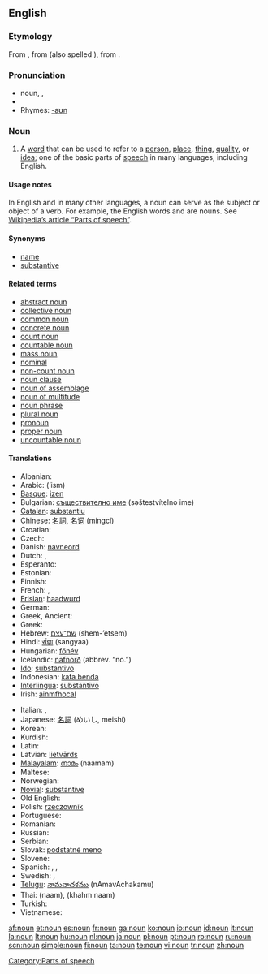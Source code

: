 {{wikipedia}}
==English==

===Etymology===
From {{AF.}} {{term|noun}}, from {{OF.}} {{term|nom}} (also spelled {{term|non}}), from {{L.}} {{term|nomen||name}}.

===Pronunciation===
*noun, {{IPA|/naʊn/}}, {{SAMPA|/naUn/}}
*{{audio|en-us-inlandnorth-noun.ogg|Audio (US-Inland North)}}
*Rhymes: [[Rhymes:English:-aʊn|-aʊn]]

===Noun===
{{en-noun}}

# {{grammar}} A [[word]] that can be used to refer to a [[person]], [[place]], [[thing]], [[quality]], or [[idea]]; one of the basic parts of [[speech]] in many languages, including English.

====Usage notes====
In English and in many other languages, a noun can serve as the subject or object of a verb. For example, the English words {{term|table}} and {{term|computer}} are nouns.  See [[w:Part of speech|Wikipedia’s article “Parts of speech”]].

====Synonyms====
*[[name]]
*[[substantive]]

====Related terms====
*[[abstract noun]]
*[[collective noun]]
*[[common noun]]
*[[concrete noun]]
*[[count noun]]
*[[countable noun]]
*[[mass noun]]
*[[nominal]]
*[[non-count noun]]
*[[noun clause]]
*[[noun of assemblage]]
*[[noun of multitude]]
*[[noun phrase]]
*[[plural noun]]
*[[pronoun]]
*[[proper noun]]
*[[uncountable noun]]

====Translations====
{{trans-top|gramatical category}}
* Albanian: {{t-|sq|emër|xs=Albanian}}
*Arabic: {{ARchar|[[اسم]]}} (’ism) {{m}}
*[[Basque]]: [[izen]]
*Bulgarian: [[съществително име]] (səštestvítelno ime) {{n}}
*[[Catalan]]: [[substantiu]] {{m}}
*Chinese: [[名詞]], [[名词]] (míngcí)
*Croatian: {{t-|hr|imenica|f}}
* Czech: {{t-|cs|podstatné jméno|n}}
*Danish: [[navneord]] {{n}}
* Dutch: {{t+|nl|zelfstandig naamwoord|n}}, {{t+|nl|substantief|n}}
*Esperanto: {{t+|eo|substantivo|xs=Esperanto}}
* Estonian: {{t-|et|nimisõna}}
* Finnish: {{t+|fi|substantiivi}}
*French: {{t+|fr|nom|m}}, {{t+|fr|substantif|m}}
*[[Frisian]]: [[haadwurd]] {{n}}
*German: {{t+|de|Substantiv|n}}
*Greek, Ancient: {{tø|grc|sc=polytonic|ὄνομα|tr=ónoma|n|xs=Ancient Greek}}
*Greek: {{t|el|sc=Grek|ουσιαστικό|n|tr=ousiastikó}}
*Hebrew: [[שם־עצם]] (shem-’etsem) {{m}}
*Hindi: [[संज्ञा]] (sangyaa) {{m}}
*Hungarian: [[főnév]]
*Icelandic: [[nafnorð]] {{n}} (abbrev. “no.”)
*[[Ido]]: [[substantivo]]
*Indonesian: [[kata benda]]
*[[Interlingua]]: [[substantivo]]
*Irish: [[ainmfhocal]] {{m}}
{{trans-mid}}
*Italian: {{t+|it|nome|m}}, {{t+|it|sostantivo|m}}
*Japanese: [[名詞]] (めいし, meishí)
*Korean: {{t|ko|sc=Hang|명사|tr=myeongsa}}
*Kurdish: {{KUchar|[[ناو]]}}
* Latin: {{t+|la|nomen|n}}
*Latvian: [[lietvārds]] {{m}}
*[[Malayalam]]: [[നാമം]] (naamam)
* Maltese: {{t-|mt|nom|xs=Maltese}}
* Norwegian: {{t+|no|substantiv|n}}
*[[Novial]]: [[substantive]]
*Old English: {{t-|ang|nama|m|xs=Old English}}
*Polish: [[rzeczownik]] {{m}}
*Portuguese: {{t+|pt|substantivo|m}}
* Romanian: {{t+|ro|substantiv|n}}
*Russian: {{t|ru|sc=Cyrl|имя существительное|tr=ímja suščestvítel’noje|n}}
* Serbian: {{t-|sr|imenica|f}}
*Slovak: [[podstatné meno]] {{n}}
* Slovene: {{t+|sl|samostalnik|m}}
*Spanish: {{t+|es|sustantivo|m}}, {{t+|es|substantivo|m}}, {{qualifier|Venezuela}} {{t+|es|nombre|m}}
*Swedish: {{t+|sv|substantiv|n}}, {{t+|sv|nomen|n}}
*[[Telugu]]: [[నామవాచకము]] (nAmavAchakamu)
*Thai: {{THchar|[[นาม]]}} (naam), {{THchar|[[คำนาม]]}} (khahm naam)
* Turkish: {{t+|tr|isim}}
* Vietnamese: {{t+|vi|danh từ|xs=Vietnamese}}
{{trans-bottom}}

[[Category:Parts of speech]]

[[af:noun]]
[[et:noun]]
[[es:noun]]
[[fr:noun]]
[[ga:noun]]
[[ko:noun]]
[[io:noun]]
[[id:noun]]
[[it:noun]]
[[la:noun]]
[[lt:noun]]
[[hu:noun]]
[[nl:noun]]
[[ja:noun]]
[[pl:noun]]
[[pt:noun]]
[[ro:noun]]
[[ru:noun]]
[[scn:noun]]
[[simple:noun]]
[[fi:noun]]
[[ta:noun]]
[[te:noun]]
[[vi:noun]]
[[tr:noun]]
[[zh:noun]]